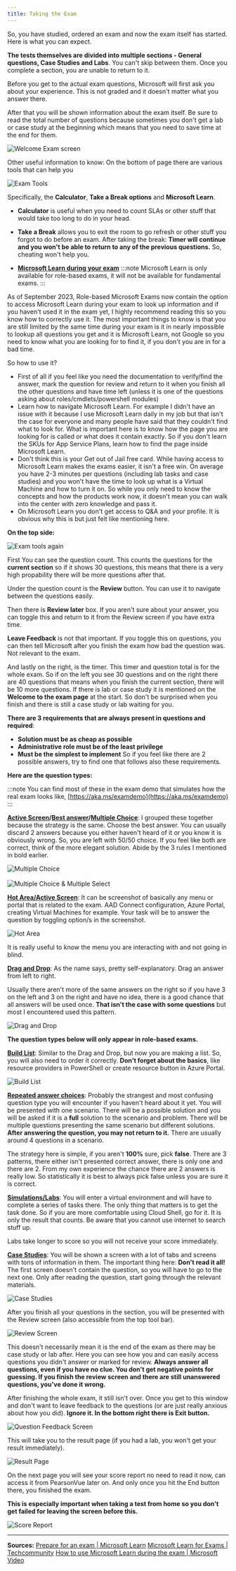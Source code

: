 ```yaml
---
title: Taking the Exam
---
```



So, you have studied, ordered an exam and now the exam itself has started. Here is what you can expect.

**The tests themselves are divided into multiple sections - General questions, Case Studies and Labs**. You can't skip between them. Once you complete a section, you are unable to return to it.

Before you get to the actual exam questions, Microsoft will first ask you about your experience. This is not graded and it doesn't matter what you answer there.

After that you will be shown information about the exam itself. Be sure to read the total number of questions because sometimes you don't get a lab or case study at the beginning which means that you need to save time at the end for them.

<img src="/welcomeexamscreen.webp" alt="Welcome Exam screen"/>

Other useful information to know: On the bottom of page there are various tools that can help you

<img src="/examtools.png" alt="Exam Tools"/>

Specifically, the **Calculator**, **Take a Break options** and **Microsoft Learn**.

- **Calculator** is useful when you need to count SLAs or other stuff that would take too long to do in your head.

- **Take a Break** allows you to exit the room to go refresh or other stuff you forgot to do before an exam. After taking the break: **Timer will continue and you won't be able to return to any of the previous questions.** So, cheating won't help you.

- [**Microsoft Learn during your exam**](https://learn.microsoft.com/en-us/credentials/support/exam-duration-exam-experience?WT.mc_id=291324#accessing-microsoft-learn-during-your-certification-exam)
:::note
Microsoft Learn is only available for role-based exams, it will not be available for fundamental exams.
:::

As of September 2023, Role-based Microsoft Exams now contain the option to access Microsoft Learn during your exam to look up information and if you haven't used it in the exam yet, I highly recommend reading this so you know how to correctly use it. The most important things to know is that you are still limited by the same time during your exam is it in nearly impossible to lookup all questions you get and it is Microsoft Learn, not Google so you need to know what you are looking for to find it, if you don't you are in for a bad time. 

So how to use it?

- First of all if you feel like you need the documentation to verify/find the answer, mark the question for review and return to it when you finish all the other questions and have time left (unless it is one of the questions asking about roles/cmdlets/powershell modules)
- Learn how to navigate Microsoft Learn. For example I didn't have an issue with it because I use Microsoft Learn daily in my job but that isn't the case for everyone and many people have said that they couldn't find what to look for. What is important here is to know how the page you are looking for is called or what does it contain exactly. So if you don't learn the SKUs for App Service Plans, learn how to find the page inside Microsoft Learn.
- Don't think this is your Get out of Jail free card. While having access to Microsoft Learn makes the exams easier, it isn't a free win. On average you have 2-3 minutes per questions (including lab tasks and case studies) and you won't have the time to look up what is a Virtual Machine and how to turn it on. So while you only need to know the concepts and how the products work now, it doesn't mean you can walk into the center with zero knowledge and pass it.
- On Microsoft Learn you don't get access to Q&A and your profile. It is obvious why this is but just felt like mentioning here.

**On the top side:**

<img src="/examtools2.png" alt="Exam tools again"/>

First You can see the question count. This counts the questions for the **current section** so if it shows 30 questions, this means that there is a very high propability there will be more questions after that.

Under the question count is the **Review** button. You can use it to navigate between the questions easily.

Then there is **Review later** box. If you aren't sure about your answer, you can toggle this and return to it from the Review screen if you have extra time.

**Leave Feedback** is not that important. If you toggle this on questions, you can then tell Microsoft after you finish the exam how bad the question was. Not relevant to the exam.

And lastly on the right, is the timer. This timer and question total is for the whole exam. So if on the left you see 30 questions and on the right there are 40 questions that means when you finish the current section, there will be 10 more questions. If there is lab or case study it is  mentioned on the **Welcome to the exam page** at the start. So don't be surprised when you finish and there is still a case study or lab waiting for you.

**There are 3 requirements that are always present in questions and required**:

* **Solution must be as cheap as possible**
* **Administrative role must be of the least privilege**
* **Must be the simplest to implement**
So if you feel like there are 2 possible answers, try to find one that follows also these requirements.

**Here are the question types:**

:::note
 You can find most of these in the exam demo that simulates how the real exam looks like, [https://aka.ms/examdemo](https://aka.ms/examdemo)
:::

[**Active Screen**](https://learn.microsoft.com/credentials/support/exam-duration-exam-experience?WT.mc_id=291324#active-screen-044)**/**[**Best answer**](https://learn.microsoft.com/en-us/credentials/support/exam-duration-exam-experience?WT.mc_id=291324#best-answer-020)**/**[**Multiple Choice**](https://learn.microsoft.com/en-us/credentials/support/exam-duration-exam-experience?WT.mc_id=291324#multiple-choice-037): I grouped these together because the strategy is the same. Choose the best answer. You can usually discard 2 answers because you either haven't heard of it or you know it is obviously wrong. So, you are left with 50/50 choice. If you feel like both are correct, think of the more elegant solution. Abide by the 3 rules I mentioned in bold earlier.

<img src="/multiplechoice.webp" alt="Multiple Choice"/>
<br></br>
<img src="/multiplechoicemultipleselect.webp" alt="Multiple Choice & Multiple Select"/>

[**Hot Area/Active Screen**](https://learn.microsoft.com/en-us/credentials/support/exam-duration-exam-experience?WT.mc_id=291324#hot-area-017): It can be screenshot of basically any menu or portal that is related to the exam. AAD Connect configuration, Azure Portal, creating Virtual Machines for example. Your task will be to answer the question by toggling option/s in the screenshot. 

<img src="/hotarea.webp" alt="Hot Area"/>

It is really useful to know the menu you are interacting with and not going in blind.

[**Drag and Drop**](https://learn.microsoft.com/en-us/credentials/support/exam-duration-exam-experience?WT.mc_id=291324#drag-and-drop-037): As the name says, pretty self-explanatory. Drag an answer from left to right.

Usually there aren't more of the same answers on the right so if you have 3 on the left and 3 on the right and have no idea, there is a good chance that all answers will be used once.  **That isn't the case with some questions** but most I encountered used this pattern.

<img src="/draganddrop.webp" alt="Drag and Drop"/>

**The question types below will only appear in role-based exams.**

[**Build List**](https://learn.microsoft.com/en-us/credentials/support/exam-duration-exam-experience?WT.mc_id=291324#build-list-045): Similar to the Drag and Drop, but now you are making a list. So, you will also need to order it correctly. **Don't forget about the basics**, like resource providers in PowerShell or create resource button in Azure Portal.

<img src="/buildlist.webp" alt="Build List"/>

[**Repeated answer choices**](https://learn.microsoft.com/en-us/credentials/support/exam-duration-exam-experience?WT.mc_id=291324#repeated-answer-choices-020): Probably the strangest and most confusing question type you will encounter if you haven't heard about it yet. You will be presented with one scenario. There will be a possible solution and you will be asked if it is a **full** solution to the scenario and problem. There will be multiple questions presenting the same scenario but different solutions. **After answering the question, you may not return to it.** There are usually around 4 questions in a scenario.

The strategy here is simple, if you aren't **100%** sure, pick **false**. There are 3 patterns, there either isn't presented correct answer, there is only one and there are 2. From my own experience the chance there are 2 answers is really low. So statistically it is best to always pick false unless you are sure it is correct.

[**Simulations/Labs**](https://learn.microsoft.com/en-us/credentials/support/exam-duration-exam-experience?WT.mc_id=291324#labs-258): You will enter a virtual environment and will have to complete a series of tasks there. The only thing that matters is to get the task done. So if you are more comfortable using Cloud Shell, go for it. It is only the result that counts. Be aware that you cannot use internet to search stuff up. 

Labs take longer to score so you will not receive your score immediately.

[**Case Studies**](https://learn.microsoft.com/en-us/credentials/support/exam-duration-exam-experience?WT.mc_id=291324#case-studies-113): You will be shown a screen with a lot of tabs and screens with tons of information in them. The important thing here: **Don't read it all!**  The first screen doesn't contain the question, so you will have to go to the next one. Only after reading the question, start going through the relevant materials.

<img src="/casestudies.webp" alt="Case Studies"/>

After you finish all your questions in the section, you will be presented with the Review screen (also accessible from the top tool bar).

<img src="/reviewscreen.webp" alt="Review Screen"/>

This doesn't necessarily mean it is the end of the exam as there may be case study or lab after. Here you can see how you and can easily access questions you didn't answer or marked for review. **Always answer all questions, even if you have no clue. You don't get negative points for guessing. If you finish the review screen and there are still unanswered questions, you've done it wrong.**

After finishing the whole exam, it still isn't over. Once you get to this window and don't want to leave feedback to the questions (or are just really anxious about how you did). **Ignore it. In the bottom right there is Exit button.**

<img src="/questionfeedbackscreen.webp" alt="Question Feedback Screen"/>

This will take you to the result page (if you had a lab, you won't get your result immediately).

<img src="/resultscreen.webp" alt="Result Page"/>

On the next page you will see your score report no need to read it now, can access it from PearsonVue later on. And only once you hit the End button there, you finished the exam.

**This is especially important when taking a test from home so you don't get failed for leaving the screen before this.**

<img src="/scorereport.webp" alt="Score Report"/>

---


**Sources:**
[Prepare for an exam | Microsoft Learn](https://learn.microsoft.com/en-us/certifications/prepare-exam?WT.mc_id=291324)
[Microsoft Learn for Exams | Techcommunity](https://techcommunity.microsoft.com/t5/microsoft-learn-blog/introducing-a-new-resource-for-all-role-based-microsoft/ba-p/3500870?WT.mc_id=291324)
[How to use Microsoft Learn during the exam | Microsoft Video](https://www.microsoft.com/videoplayer/embed/RW1a0L5)
